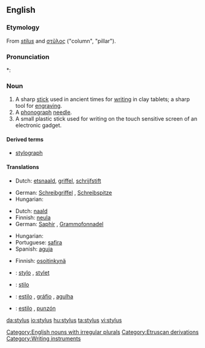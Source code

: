 ==English==

===Etymology===
From {{L.}} ''[[stilus]]'' and {{Gr.}} [[στῦλος]] ("column", "pillar").

===Pronunciation===
*: {{rhymes|aɪləs}}

===Noun===
{{wikipedia}}
{{en-noun|pl=styli|pl2=styluses}}

# A sharp [[stick]] used in ancient times for [[writing]] in clay tablets; a sharp tool for [[engraving]].
# A [[phonograph]] [[needle]].
# A small plastic stick used for writing on the touch sensitive screen of an electronic gadget.

====Derived terms====
* [[stylograph]]

====Translations====
{{trans-top|a sharp stick}}
* Dutch: [[etsnaald]], [[griffel]], [[schrijfstift]]
{{trans-mid}}
* German: [[Schreibgriffel]] {{m}}, [[Schreibspitze]] {{f}}
* Hungarian: {{t|hu|íróvessző}}
{{trans-bottom}}

{{trans-top|a phonograph needle}}
* Dutch: [[naald]]
* Finnish: [[neula]]
* German: [[Saphir]] {{m}}, [[Grammofonnadel]] {{f}}
{{trans-mid}}
* Hungarian: {{t|hu|gramofontű}}
* Portuguese: [[safira]] {{f}}
* Spanish: [[aguja]] {{f}}
{{trans-bottom}}

{{trans-top|a small plastic stick}}
* Finnish: [[osoitinkynä]]
{{trans-mid}}
{{trans-bottom}}

{{checktrans-top}}
* {{ttbc|French}}: [[stylo]] {{m}}, [[stylet]] {{m}}
* {{ttbc|Interlingua}}: [[stilo]]
{{checktrans-mid}}
* {{ttbc|Portuguese}}: [[estilo]] {{m}}, [[gráfio]] {{m}}, [[agulha]] {{f}}
* {{ttbc|Spanish}}: [[estilo]] {{m}}, [[punzón]] {{m}}
{{checktrans-bottom}}

[[Category:English nouns with irregular plurals]]
[[Category:Etruscan derivations]]
[[Category:Writing instruments]]

[[da:stylus]]
[[io:stylus]]
[[hu:stylus]]
[[ta:stylus]]
[[vi:stylus]]